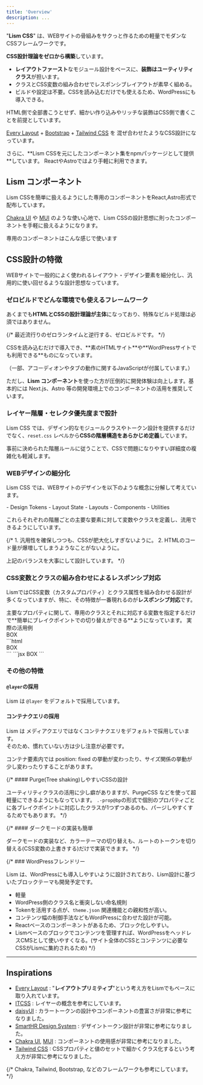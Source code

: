 ```yaml
---
title: 'Overview'
description: ...
---
```


"**Lism CSS**" は、WEBサイトの骨組みをサクっと作るための軽量でモダンなCSSフレームワークです。

**CSS設計理論をゼロから構築**しています。

- **レイアウトファースト**なモジュール設計をベースに、**装飾はユーティリティクラス**が担います。
- クラスとCSS変数の組み合わせでレスポンシブレイアウトが素早く組める。
- ビルドや設定は不要。CSSを読み込むだけでも使えるため、WordPressにも導入できる。

HTML側で全部書こうとせず、細かい作り込みやリッチな装飾はCSS側で書くことを前提としています。

<IconBadge /> [Every Layout](https://every-layout.dev/) + [Bootstrap](https://getbootstrap.com/) + [Tailwind CSS](https://tailwindcss.com/) を 混ぜ合わせたようなCSS設計になっています。  

<Spacer h='10' />

<Callout keycolor="green" icon='good'>
さらに、**Lism CSSを元にしたコンポーネント集をnpmパッケージとして提供**しています。  
ReactやAstroではより手軽に利用できます。
</Callout>


## Lism コンポーネント

Lism CSSを簡単に扱えるようにした専用のコンポーネントをReact,Astro形式で配布しています。

<IconBadge /> [Chakra UI](https://chakra-ui.com/) や [MUI](https://mui.com/) のような使い心地で、Lism CSSの設計思想に則ったコンポーネントを手軽に扱えるようになります。

<PreviewTitle>専用のコンポーネントはこんな感じで使います</PreviewTitle>

<DemoLismComponent/>



## CSS設計の特徴


WEBサイトで一般的によく使われるレイアウト・デザイン要素を細分化し、汎用的に使い回せるような設計思想なっています。



### ゼロビルドでどんな環境でも使えるフレームワーク

あくまでも**HTMLとCSSの設計理論が主体**になっており、特殊なビルド処理は必須ではありません。

{/* 最近流行りのゼロランタイムと逆行する、ゼロビルドです。 */}

<Callout type="check">
CSSを読み込むだけで導入でき、**素のHTMLサイト**や**WordPressサイトでも利用できる**ものになっています。
</Callout>

<Text c="text-2" mbs="10" fz="s">（一部、アコーディオンやタブの動作に関するJavaScriptが付属しています。）</Text>


<IconBadge /> ただし、**Lism コンポーネント**を使った方が圧倒的に開発体験は向上します。基本的には Next.js、Astro 等の開発環境上でのコンポーネントの活用を推奨しています。



### レイヤー階層・セレクタ優先度まで設計

Lism CSS では、デザイン的なモジュールクラスやトークン設計を提供するだけでなく、`reset.css` レベルから**CSSの階層構造をあらかじめ定義**しています。

事前に決められた階層ルールに従うことで、CSSで問題になりやすい詳細度の複雑化も軽減します。


### WEBデザインの細分化

Lism CSS では、WEBサイトのデザインを以下のような概念に分解して考えています。

<Box p='30' bgc='base-2'>
	- Design Tokens
	- Layout State
	- Layouts
	- Components
	- Utilities
</Box>

これらそれぞれの階層ごとの主要な要素に対して変数やクラスを定義し、流用できるようにしています。

{/* 1. 汎用性を確保しつつも、CSSが肥大化しすぎないように。
2. HTMLのコード量が爆増してしまうようなことがないように。

上記のバランスを大事にして設計しています。 */}




### CSS変数とクラスの組み合わせによるレスポンシブ対応

LismではCSS変数（カスタムプロパティ）とクラス属性を組み合わせる設計が多くなっていますが、特に、その特徴が一番現れるのが**レスポンシブ対応**です。



<Callout type='check'>
主要なプロパティに関して、専用のクラスとそれに対応する変数を指定するだけで**簡単にブレイクポイントでの切り替えができる**ようになっています。
</Callout>

<Preview>
	<PreviewTitle>実際の活用例</PreviewTitle>
	<PreviewArea resize p='20'>
		<div class="-p:20 -p_sm -p_md -bd" style="--p_sm:var(--s40);--p_md:var(--s50);">
			BOX
		</div>
	</PreviewArea>
	<PreviewCode label="HTML" slot="tab">
```html
<div class="-p:20 -p_sm -p_md -bd" style="--p_sm:var(--s40);--p_md:var(--s50);">
	BOX
</div>
```
	</PreviewCode>
	<PreviewCode label="JSX" slot="tab">
```jsx
<Box p={[20, 40, 50]} bd>
	BOX
</Box>
```
	</PreviewCode>
</Preview>




### その他の特徴

#### `@layer`の採用

Lism は `@layer` をデフォルトで採用しています。



#### コンテナクエリの採用

Lism は メディアクエリではなくコンテナクエリをデフォルトで採用しています。  
そのため、慣れていない方は少し注意が必要です。

<IconBadge type='warning' /> コンテナ要素内では position: fixed の挙動が変わったり、サイズ関係の挙動が少し変わったりすることがあります。





{/* #### Purge(Tree shaking)しやすいCSSの設計

ユーティリティクラスの活用に少し癖がありますが、PurgeCSS などを使って超軽量にできるようにもなっています。
`.-prop@bp`の形式で個別のプロパティごとに各ブレイクポイントに対応したクラスが1つずつあるのも、パージしやすくするためでもあります。 */}


{/* #### ダークモードの実装も簡単

ダークモードの実装など、カラーテーマの切り替えも、ルートのトークンを切り替える(CSS変数の上書きする)だけで実装できます。 */}

{/* ### WordPressフレンドリー

Lism は、WordPressにも導入しやすいように設計されており、Lism設計に基づいたブロックテーマも開発予定です。

- 軽量
- WordPress側のクラス名と衝突しない命名規則
- Tokenを活用する点が、`theme.json` 関連機能との親和性が高い。
- コンテンツ幅の制御手法などもWordPressに合わせた設計が可能。
- Reactベースのコンポーネントがあるため、ブロック化しやすい。
- Lismベースのブロックでコンテンツを管理すれば、WordPressをヘッドレスCMSとして使いやすくなる。(サイト全体のCSSとコンテンツに必要なCSSがLismに集約されるため) */}



---

## Inspirations

- [Every Layout](https://every-layout.dev/) : "**レイアウトプリミティブ**"という考え方をLismでもベースに取り入れています。
- [ITCSS](https://itcss.io/) : レイヤーの概念を参考にしています。
- [daisyUI](https://daisyui.com/) : カラートークンの設計やコンポーネントの豊富さが非常に参考になりました。
- [SmartHR Design System](https://smarthr.design/products/design-tokens/) : デザイントークン設計が非常に参考になりました。
- [Chakra UI](https://chakra-ui.com/),  [MUI](https://mui.com/) : コンポーネントの使用感が非常に参考になりました。
- [Tailwind CSS](https://tailwindcss.com/) : CSSプロパティと値のセットで細かくクラス化するという考え方が非常に参考になりました。

{/* Chakra, Tailwind, Bootstrap, などのフレームワークも参考にしています。 */}

